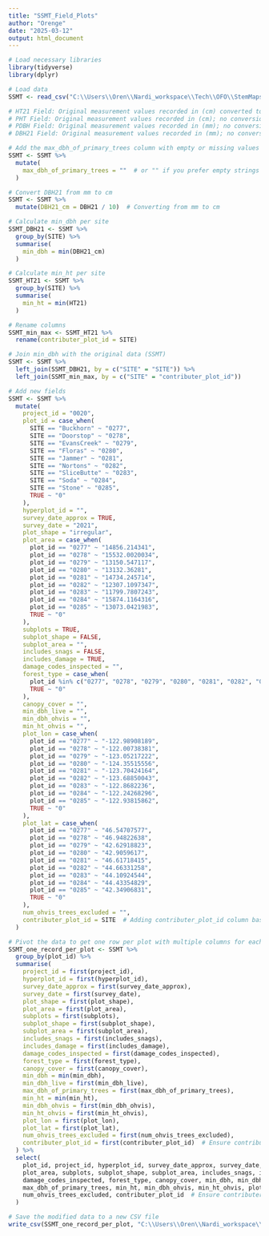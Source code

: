 ---
title: "SSMT_Field_Plots"
author: "Orenge"
date: "2025-03-12"
output: html_document
---

```{r}

# Load necessary libraries
library(tidyverse)
library(dplyr)

# Load data
SSMT <- read_csv("C:\\Users\\Oren\\Nardi_workspace\\Tech\\OFO\\StemMaps\\Data\\SSMT\\SSMT_Check\\Final_Export\\SSMT_All_StemPoints\\Final_StemPoints\\Final_SSMT_StemPlots.csv")

# HT21 Field: Original measurement values recorded in (cm) converted to (m) 
# PHT Field: Original measurement values recorded in (cm); no conversion 
# PDBH Field: Original measurement values recorded in (mm); no conversion
# DBH21 Field: Original measurement values recorded in (mm); no conversion 

# Add the max_dbh_of_primary_trees column with empty or missing values
SSMT <- SSMT %>%
  mutate(
    max_dbh_of_primary_trees = ""  # or "" if you prefer empty strings
  )

# Convert DBH21 from mm to cm
SSMT <- SSMT %>%
  mutate(DBH21_cm = DBH21 / 10)  # Converting from mm to cm

# Calculate min_dbh per site
SSMT_DBH21 <- SSMT %>%
  group_by(SITE) %>%
  summarise(
    min_dbh = min(DBH21_cm)
  )

# Calculate min_ht per site
SSMT_HT21 <- SSMT %>%
  group_by(SITE) %>%
  summarise(
    min_ht = min(HT21)
  )

# Rename columns
SSMT_min_max <- SSMT_HT21 %>%
  rename(contributer_plot_id = SITE)

# Join min_dbh with the original data (SSMT)
SSMT <- SSMT %>%
  left_join(SSMT_DBH21, by = c("SITE" = "SITE")) %>%
  left_join(SSMT_min_max, by = c("SITE" = "contributer_plot_id"))

# Add new fields
SSMT <- SSMT %>%
  mutate(
    project_id = "0020",
    plot_id = case_when(
      SITE == "Buckhorn" ~ "0277",
      SITE == "Doorstop" ~ "0278",
      SITE == "EvansCreek" ~ "0279",
      SITE == "Floras" ~ "0280",
      SITE == "Jammer" ~ "0281",
      SITE == "Nortons" ~ "0282",
      SITE == "SliceButte" ~ "0283",
      SITE == "Soda" ~ "0284",
      SITE == "Stone" ~ "0285",
      TRUE ~ "0"
    ),
    hyperplot_id = "",
    survey_date_approx = TRUE,
    survey_date = "2021",
    plot_shape = "irregular",
    plot_area = case_when(
      plot_id == "0277" ~ "14856.214341",
      plot_id == "0278" ~ "15532.0020034",
      plot_id == "0279" ~ "13150.547117",
      plot_id == "0280" ~ "13132.36281",
      plot_id == "0281" ~ "14734.245714",
      plot_id == "0282" ~ "12307.1097347",
      plot_id == "0283" ~ "11799.7807243",
      plot_id == "0284" ~ "15874.1164316",
      plot_id == "0285" ~ "13073.0421983",
      TRUE ~ "0"
    ),
    subplots = TRUE,
    subplot_shape = FALSE,
    subplot_area = "",
    includes_snags = FALSE,
    includes_damage = TRUE,
    damage_codes_inspected = "",
    forest_type = case_when(
      plot_id %in% c("0277", "0278", "0279", "0280", "0281", "0282", "0283", "0284", "0285") ~ "201 - Douglas-fir",
      TRUE ~ "0"
    ),
    canopy_cover = "",
    min_dbh_live = "",
    min_dbh_ohvis = "",
    min_ht_ohvis = "",
    plot_lon = case_when(
      plot_id == "0277" ~ "-122.98908189",
      plot_id == "0278" ~ "-122.00738381",
      plot_id == "0279" ~ "-123.05217222",
      plot_id == "0280" ~ "-124.35515556",
      plot_id == "0281" ~ "-123.70424164",
      plot_id == "0282" ~ "-123.68850043",
      plot_id == "0283" ~ "-122.8682236",
      plot_id == "0284" ~ "-122.24268296",
      plot_id == "0285" ~ "-122.93815862",
      TRUE ~ "0"
    ),
    plot_lat = case_when(
      plot_id == "0277" ~ "46.54707577",
      plot_id == "0278" ~ "46.94822638",
      plot_id == "0279" ~ "42.62918823",
      plot_id == "0280" ~ "42.9059617",
      plot_id == "0281" ~ "46.61718415",
      plot_id == "0282" ~ "44.66331258",
      plot_id == "0283" ~ "44.10924544",
      plot_id == "0284" ~ "44.43354829",
      plot_id == "0285" ~ "42.34906831",
      TRUE ~ "0"
    ),
    num_ohvis_trees_excluded = "",
    contributer_plot_id = SITE  # Adding contributer_plot_id column based on SITE
  )

# Pivot the data to get one row per plot with multiple columns for each field
SSMT_one_record_per_plot <- SSMT %>%
  group_by(plot_id) %>%
  summarise(
    project_id = first(project_id),
    hyperplot_id = first(hyperplot_id),
    survey_date_approx = first(survey_date_approx),
    survey_date = first(survey_date),
    plot_shape = first(plot_shape),
    plot_area = first(plot_area),
    subplots = first(subplots),
    subplot_shape = first(subplot_shape),
    subplot_area = first(subplot_area),
    includes_snags = first(includes_snags),
    includes_damage = first(includes_damage),
    damage_codes_inspected = first(damage_codes_inspected),
    forest_type = first(forest_type),
    canopy_cover = first(canopy_cover),
    min_dbh = min(min_dbh),
    min_dbh_live = first(min_dbh_live),
    max_dbh_of_primary_trees = first(max_dbh_of_primary_trees),
    min_ht = min(min_ht),
    min_dbh_ohvis = first(min_dbh_ohvis),
    min_ht_ohvis = first(min_ht_ohvis),
    plot_lon = first(plot_lon),
    plot_lat = first(plot_lat),
    num_ohvis_trees_excluded = first(num_ohvis_trees_excluded),
    contributer_plot_id = first(contributer_plot_id)  # Ensure contributer_plot_id is included as the last column
  ) %>%
  select(
    plot_id, project_id, hyperplot_id, survey_date_approx, survey_date, plot_shape, 
    plot_area, subplots, subplot_shape, subplot_area, includes_snags, includes_damage, 
    damage_codes_inspected, forest_type, canopy_cover, min_dbh, min_dbh_live, 
    max_dbh_of_primary_trees, min_ht, min_dbh_ohvis, min_ht_ohvis, plot_lon, plot_lat, 
    num_ohvis_trees_excluded, contributer_plot_id  # Ensure contributer_plot_id is the last column
  )

# Save the modified data to a new CSV file
write_csv(SSMT_one_record_per_plot, "C:\\Users\\Oren\\Nardi_workspace\\Tech\\OFO\\StemMaps\\Data\\SSMT\\SSMT_Check\\Final_Export\\SSMT_All_StemPoints\\Final_StemPoints\\SSMT_Field_Plots.csv")

```
